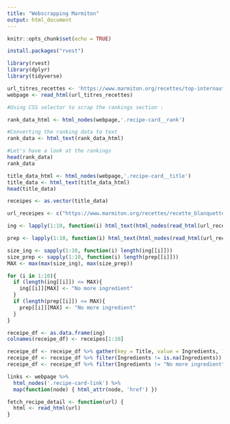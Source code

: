 ```yaml
---
title: "Webscrapping Marmiton"
output: html_document
---
```


```r
knitr::opts_chunk$set(echo = TRUE)
```

```r
install.packages("rvest")

library(rvest)
library(dplyr)
library(tidyverse)
```

```r
url_titres_recettes <- 'https://www.marmiton.org/recettes/top-internautes-plat-principal.aspx'
webpage <- read_html(url_titres_recettes)
```

```r
#Using CSS selector to scrap the rankings section : 

rank_data_html <- html_nodes(webpage,'.recipe-card__rank')

#Converting the ranking data to text
rank_data <- html_text(rank_data_html)

#Let's have a look at the rankings
head(rank_data)
rank_data

```

```r
title_data_html <- html_nodes(webpage,'.recipe-card__title')
title_data <- html_text(title_data_html)
head(title_data)
```

```r
receipes <- as.vector(title_data)
```


```r
url_receipes <- c("https://www.marmiton.org/recettes/recette_blanquette-de-veau-facile_19219.aspx", 'https://www.marmiton.org/recettes/recette_filet-mignon-en-croute_14407.aspx', "https://www.marmiton.org/recettes/recette_lasagnes-a-la-bolognaise_18215.aspx", "https://www.marmiton.org/recettes/recette_saute-de-veau-au-chorizo_17027.aspx", "https://www.marmiton.org/recettes/recette_boeuf-bourguignon-rapide_19218.aspx", "https://www.marmiton.org/recettes/recette_hachis-parmentier_17639.aspx", "https://www.marmiton.org/recettes/recette_pate-brisee-vite-faite_31639.aspx", "https://www.marmiton.org/recettes/recette_amour-de-saumon-en-papillote_21494.aspx", "https://www.marmiton.org/recettes/recette_poulet-a-la-moutarde-a-l-estragon-et-aux-champignons_19374.aspx", "https://www.marmiton.org/recettes/recette_filet-mignon-de-porc-au-maroilles_12734.aspx")

ing <- lapply(1:10, function(i) html_text(html_nodes(read_html(url_receipes[i]), ".ingredient")))

prep <- lapply(1:10, function(i) html_text(html_nodes(read_html(url_receipes[i]), ".recipe-preparation__list__item")))
```


```r
size_ing <- sapply(1:10, function(i) length(ing[[i]]))
size_prep <- sapply(1:10, function(i) length(prep[[i]]))
MAX <- max(max(size_ing), max(size_prep))

for (i in 1:10){
  if (length(ing[[i]]) <= MAX){
    ing[[i]][MAX] <- "No more ingredient"
  }
  if (length(prep[[i]]) <= MAX){
    prep[[i]][MAX] <- "No more ingredient"
  }
}

receipe_df <- as.data.frame(ing)
colnames(receipe_df) <- receipes[1:10]

receipe_df <- receipe_df %>% gather(key = Title, value = Ingredients, 1:10)
receipe_df <- receipe_df %>% filter(Ingredients != is.na(Ingredients))
receipe_df <- receipe_df %>% filter(Ingredients != "No more ingredient")

```


```r
links <- webpage %>%
  html_nodes('.recipe-card-link') %>% 
  map(function(node) { html_attr(node, 'href') })
```

```r
fetch_recipe_detail <- function(url) {
  html <- read_html(url)
}
```

